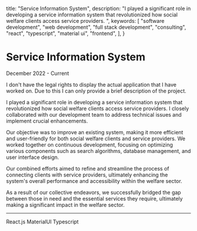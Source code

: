 
  title: "Service Information System",
  description:
    "I played a significant role in developing a service information system that revolutionized how social welfare clients access service providers. ",
  keywords: [
    "software development",
    "web development",
    "full stack development",
    "consulting",
    "react",
    "typescript",
    "material ui",
    "frontend",
  ],
}

<BackButton />

# Service Information System

<p className="text-sm text-muted-foreground">December 2022 - Current</p>

<div className="rounded-md border border-l-4 border-l-orange-400 p-4 font-semibold">
  I don't have the legal rights to display the actual application that I have
  worked on. Due to this I can only provide a brief description of the project.
</div>

I played a significant role in developing a service information system that revolutionized how social welfare clients access service providers. I closely collaborated with our development team to address technical issues and implement crucial enhancements.

Our objective was to improve an existing system, making it more efficient and user-friendly for both social welfare clients and service providers. We worked together on continuous development, focusing on optimizing various components such as search algorithms, database management, and user interface design.

Our combined efforts aimed to refine and streamline the process of connecting clients with service providers, ultimately enhancing the system's overall performance and accessibility within the welfare sector.

As a result of our collective endeavors, we successfully bridged the gap between those in need and the essential services they require, ultimately making a significant impact in the welfare sector.

---

<Badge variant="outline">React.js</Badge>
<Badge variant="outline">MaterialUI</Badge>
<Badge variant="outline">Typescript</Badge>
